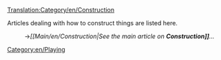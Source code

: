 [[Translation:Category/en/Construction]]{{en/-}}

Articles dealing with how to construct things are listed here.
:→''[[Main/en/Construction|See the main article on '''Construction]]'''...''

[[Category:en/Playing]]